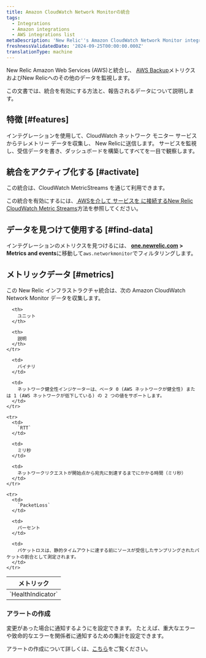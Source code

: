 ```yaml
---
title: Amazon CloudWatch Network Monitorの統合
tags:
  - Integrations
  - Amazon integrations
  - AWS integrations list
metaDescription: 'New Relic''s Amazon CloudWatch Network Monitor integration: what data it reports and how to enable it.'
freshnessValidatedDate: '2024-09-25T00:00:00.000Z'
translationType: machine
---
```


New Relic Amazon Web Services (AWS)と統合し、 [AWS Backup](https://docs.aws.amazon.com/AmazonCloudWatch/latest/monitoring/nw-monitor-create-console.html)メトリクスおよびNew Relicへのその他のデータを監視します。

この文書では、統合を有効にする方法と、報告されるデータについて説明します。

## 特徴 [#features]

インテグレーションを使用して、CloudWatch ネットワーク モニター サービスからテレメトリー データを収集し、 New Relicに送信します。 サービスを監視し、受信データを書き、ダッシュボードを構築してすべてを一目で観察します。

## 統合をアクティブ化する [#activate]

この統合は、CloudWatch MetricStreams を通じて利用できます。

この統合を有効にするには、[ AWSを介して サービスを に接続するNew Relic CloudWatch Metric Streams](/docs/infrastructure/amazon-integrations/connect/aws-metric-stream-setup/)方法を参照してください。

## データを見つけて使用する [#find-data]

インテグレーションのメトリクスを見つけるには、 <DNT>**[one.newrelic.com](https://one.newrelic.com/all-capabilities) &gt; Metrics and events**</DNT>に移動して`aws.networkmonitor`でフィルタリングします。

## メトリックデータ [#metrics]

この New Relic インフラストラクチャ統合は、次の Amazon CloudWatch Network Monitor データを収集します。

<table>
  <thead>
    <tr>
      <th style={{ width: "220px" }}>
        メトリック
      </th>

      <th>
        ユニット
      </th>

      <th>
        説明
      </th>
    </tr>
  </thead>

  <tbody>
    <tr>
      <td>
        `HealthIndicator`
      </td>

      <td>
        バイナリ
      </td>

      <td>
        ネットワーク健全性インジケーターは、ベータ 0 (AWS ネットワークが健全性) または 1 (AWS ネットワークが低下している) の 2 つの値をサポートします。
      </td>
    </tr>

    <tr>
      <td>
        `RTT`
      </td>

      <td>
        ミリ秒
      </td>

      <td>
        ネットワークリクエストが開始点から宛先に到達するまでにかかる時間（ミリ秒）
      </td>
    </tr>

    <tr>
      <td>
        `PacketLoss`
      </td>

      <td>
        パーセント
      </td>

      <td>
        パケットロスは、静的タイムアウトに達する前にソースが受信したサンプリングされたパケットの割合として測定されます。
      </td>
    </tr>
  </tbody>
</table>

### アラートの作成

変更があった場合に通知するように<InlinePopover type="alerts" />を設定できます。 たとえば、重大なエラーや致命的なエラーを関係者に通知するための集計を設定できます。

アラートの作成について詳しくは、[こちら](/docs/alerts-applied-intelligence/new-relic-alerts/learn-alerts/introduction-alerts/)をご覧ください。